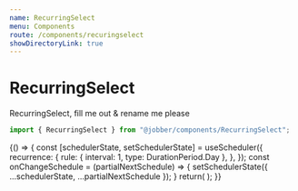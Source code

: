 ```yaml
---
name: RecurringSelect
menu: Components
route: /components/recuringselect
showDirectoryLink: true
---
```



# RecurringSelect

<ComponentStatus stage="ready" responsive="yes" accessible="yes" />

RecurringSelect, fill me out & rename me please

```ts
import { RecurringSelect } from "@jobber/components/RecurringSelect";
```

<Playground>
  {() => {
    const [schedulerState, setSchedulerState] = useScheduler({
      recurrence: {
        rule: { interval: 1, type: DurationPeriod.Day },
      },
    });
    const onChangeSchedule = (partialNextSchedule) => {
      setSchedulerState({ ...schedulerState, ...partialNextSchedule });
    }
    return(
      <RecurringSelect
        recurrenceRule={schedulerState.recurrence.rule}
        disabled={false}
        onChange={onChangeSchedule}
      />);
    }}

</Playground>
